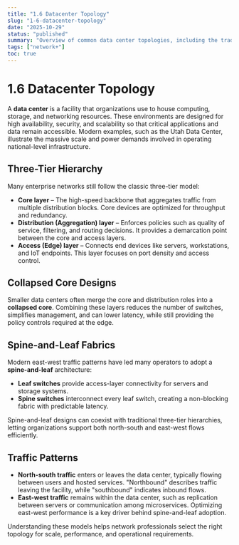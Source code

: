 ```yaml
---
title: "1.6 Datacenter Topology"
slug: "1-6-datacenter-topology"
date: "2025-10-29"
status: "published"
summary: "Overview of common data center topologies, including the traditional three-tier hierarchy and modern spine-and-leaf fabrics."
tags: ["network+"]
toc: true
---
```


# 1.6 Datacenter Topology

A **data center** is a facility that organizations use to house computing, storage, and networking resources. These environments are designed for high availability, security, and scalability so that critical applications and data remain accessible. Modern examples, such as the Utah Data Center, illustrate the massive scale and power demands involved in operating national-level infrastructure.

## Three-Tier Hierarchy

Many enterprise networks still follow the classic three-tier model:

- **Core layer** – The high-speed backbone that aggregates traffic from multiple distribution blocks. Core devices are optimized for throughput and redundancy.
- **Distribution (Aggregation) layer** – Enforces policies such as quality of service, filtering, and routing decisions. It provides a demarcation point between the core and access layers.
- **Access (Edge) layer** – Connects end devices like servers, workstations, and IoT endpoints. This layer focuses on port density and access control.

## Collapsed Core Designs

Smaller data centers often merge the core and distribution roles into a **collapsed core**. Combining these layers reduces the number of switches, simplifies management, and can lower latency, while still providing the policy controls required at the edge.

## Spine-and-Leaf Fabrics

Modern east-west traffic patterns have led many operators to adopt a **spine-and-leaf** architecture:

- **Leaf switches** provide access-layer connectivity for servers and storage systems.
- **Spine switches** interconnect every leaf switch, creating a non-blocking fabric with predictable latency.

Spine-and-leaf designs can coexist with traditional three-tier hierarchies, letting organizations support both north-south and east-west flows efficiently.

## Traffic Patterns

- **North-south traffic** enters or leaves the data center, typically flowing between users and hosted services. "Northbound" describes traffic leaving the facility, while "southbound" indicates inbound flows.
- **East-west traffic** remains within the data center, such as replication between servers or communication among microservices. Optimizing east-west performance is a key driver behind spine-and-leaf adoption.

Understanding these models helps network professionals select the right topology for scale, performance, and operational requirements.
